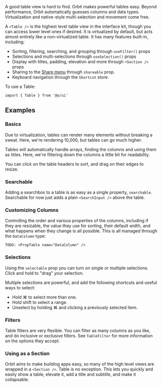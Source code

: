 <IntroText>
  A good table view is hard to find. Orbit makes powerful tables easy. Beyond performance, Orbit
  automatically guesses columns and data types. Virtualization and native-style multi-selection and
  movement come free.
</IntroText>

A `<Table />` is the highest level table view in the interface kit, though you can access lower
level ones if desired. It is virtualized by default, but acts almost entirely like a non-virtualized
table. It has many features built-in, including:

- Sorting, filtering, searching, and grouping through `useFilter()` props
- Selections and multi-selections through `useSelection()` props
- Display with titles, padding, elevation and more through `<Section />` props
- Sharing to the [Share menu]() through `shareable` prop.
- Keyboard navigation through the `Shortcut` store.

To use a Table:

```tsx
import { Table } from '@o/ui'
```

## Examples

### Basics

Due to virtualization, tables can render many elements without breaking a sweat. Here, we're
rendering 10,000, but tables can go much higher.

Tables will automatically handle arrays, finding the columns and using them as titles. Here, we're
filtering down the columns a little bit for readability.

You can click on the table headers to sort, and drag on their edges to resize.

<Example willScroll id="Simple" />

### Searchable

Adding a searchbox to a table is as easy as a single property, `searchable`. Searchable for now just
adds a plain `<SearchInput />` above the table.

<Example willScroll id="Searching" name="Searching" />

### Customizing Columns

Controlling the order and various properties of the columns, including if they are resizable, the
value they use for sorting, their default width, and what happens when they change is all possible.
This is all managed through the `DataColumn` type:

`TODO: <PropTable name="DataColumn" />`

<Example willScroll id="Columns" name="Custom Username Column" />

### Selections

Using the `selectable` prop you can turn on single or multiple selections. Click and hold to "drag"
your selection.

Multiple selections are powerful, and add the following shortcuts and useful ways to select:

- Hold <Key>⌘</Key> to select more than one.
- Hold <Key>shift</Key> to select a range.
- Unselect by holding <Key>⌘</Key> and clicking a previously selected item.

<Example willScroll id="Selections" name="Multiple Select" />

### Filters

Table filters are very flexible. You can filter as many columns as you like, and do inclusive or
exclusive filters. See `TableFilter` for more information on the options they accept.

<Example willScroll id="Filters" name="Filtering" />

### Using as a Section

Orbit aims to make building apps easy, so many of the high level views are wrapped in a
`<Section />`. Table is no exception. This lets you quickly and easily show a table, elevate it, add
a title and subtitle, and make it collapsable.

<Example willScroll id="Section" name="Using as Section" />

